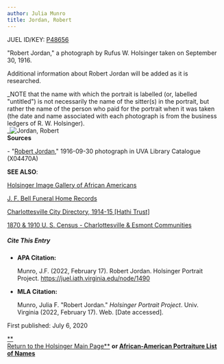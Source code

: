 ```yaml
---
author: Julia Munro
title: Jordan, Robert
---
```

JUEL ID/KEY: [P48656](http://juel.iath.virginia.edu/public_person?person=48656 "P48656")

"Robert Jordan," a photograph by Rufus W. Holsinger taken on September 30, 1916. 

Additional information about Robert Jordan will be added as it is researched.

_NOTE that the name with which the portrait is labelled (or, labelled "untitled") is not necessarily the name of the sitter(s) in the portrait, but rather the name of the person who paid for the portrait when it was taken (the date and name associated with each photograph is from the business ledgers of R. W. Holsinger).  
_![Jordan, Robert](https://iiif.lib.virginia.edu/iiif/uva-lib:1044617/full/778,561/0/default.jpg "Jordan, Robert")  
**Sources**

\- "[Robert Jordan](https://search.lib.virginia.edu/catalog/uva-lib:1044617#?c=0&m=0&s=0&cv=0&xywh=0%2C-45%2C3967%2C2941 "Jordan, Robert")," 1916-09-30 photograph in UVA Library Catalogue (X04470A)  

**SEE ALSO**:

[Holsinger Image Gallery of African Americans](http://rwholsingerphotos.org/images.php "Holsinger Image Gallery of African Americans")

[J. F. Bell Funeral Home Records](http://www2.vcdh.virginia.edu/afam/raceandplace/perl_scripts/funeral_search.html "J. F. Bell Funeral Home Database")

[Charlottesville City Directory, 1914-15 \[Hathi Trust\]](https://catalog.hathitrust.org/Record/101954103 "Charlottesville City Directory, 1914-15") 

[1870 & 1910 U. S. Census - Charlottesville & Esmont Communities](http://www2.vcdh.virginia.edu/afam/raceandplace/census/search_both.html "1870 & 1910 U. S. Census: Charlottesville and Esmont Communities")

##### **Cite This Entry**

*   **APA Citation:**
    
    Munro, J.F. (2022, February 17). Robert Jordan. Holsinger Portrait Project. https://juel.iath.virginia.edu/node/1490
    
*   **MLA Citation:**
    
    Munro, Julia F. "Robert Jordan." _Holsinger Portrait Project_. Univ. Virginia (2022, February 17). Web. \[Date accessed\].
    

  
First published: July 6, 2020     

[**  
Return to the Holsinger Main Page**](http://juel.iath.virginia.edu/node/980) **or [African-American Portraiture List of Names](http://juel.iath.virginia.edu/node/996)**